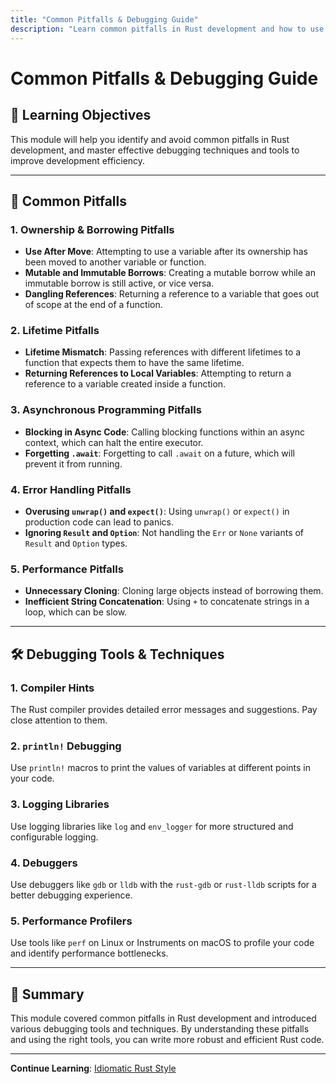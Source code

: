 ```yaml
---
title: "Common Pitfalls & Debugging Guide"
description: "Learn common pitfalls in Rust development and how to use debugging tools and compiler hints to solve problems"
---
```


# Common Pitfalls & Debugging Guide

## 📖 Learning Objectives

This module will help you identify and avoid common pitfalls in Rust development, and master effective debugging techniques and tools to improve development efficiency.

---

## 🎯 Common Pitfalls

### 1. Ownership & Borrowing Pitfalls

- **Use After Move**: Attempting to use a variable after its ownership has been moved to another variable or function.
- **Mutable and Immutable Borrows**: Creating a mutable borrow while an immutable borrow is still active, or vice versa.
- **Dangling References**: Returning a reference to a variable that goes out of scope at the end of a function.

### 2. Lifetime Pitfalls

- **Lifetime Mismatch**: Passing references with different lifetimes to a function that expects them to have the same lifetime.
- **Returning References to Local Variables**: Attempting to return a reference to a variable created inside a function.

### 3. Asynchronous Programming Pitfalls

- **Blocking in Async Code**: Calling blocking functions within an async context, which can halt the entire executor.
- **Forgetting `.await`**: Forgetting to call `.await` on a future, which will prevent it from running.

### 4. Error Handling Pitfalls

- **Overusing `unwrap()` and `expect()`**: Using `unwrap()` or `expect()` in production code can lead to panics.
- **Ignoring `Result` and `Option`**: Not handling the `Err` or `None` variants of `Result` and `Option` types.

### 5. Performance Pitfalls

- **Unnecessary Cloning**: Cloning large objects instead of borrowing them.
- **Inefficient String Concatenation**: Using `+` to concatenate strings in a loop, which can be slow.

---

## 🛠️ Debugging Tools & Techniques

### 1. Compiler Hints

The Rust compiler provides detailed error messages and suggestions. Pay close attention to them.

### 2. `println!` Debugging

Use `println!` macros to print the values of variables at different points in your code.

### 3. Logging Libraries

Use logging libraries like `log` and `env_logger` for more structured and configurable logging.

### 4. Debuggers

Use debuggers like `gdb` or `lldb` with the `rust-gdb` or `rust-lldb` scripts for a better debugging experience.

### 5. Performance Profilers

Use tools like `perf` on Linux or Instruments on macOS to profile your code and identify performance bottlenecks.

---

## 📝 Summary

This module covered common pitfalls in Rust development and introduced various debugging tools and techniques. By understanding these pitfalls and using the right tools, you can write more robust and efficient Rust code.

---

**Continue Learning**: [Idiomatic Rust Style](./module-11-idiomatic-rust-style)
